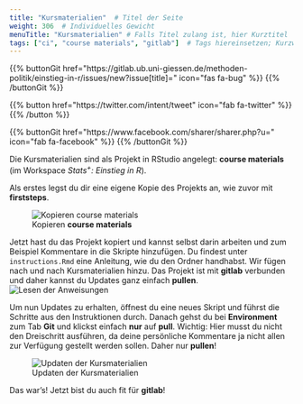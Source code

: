 ```yaml
---
title: "Kursmaterialien"  # Titel der Seite
weight: 306  # Individuelles Gewicht 
menuTitle: "Kursmaterialien" # Falls Titel zulang ist, hier Kurztitel
tags: ["ci", "course materials", "gitlab"]  # Tags hiereinsetzen; Kurzwort, was auf der Seite passsiert
---
```


{{% buttonGit href=\"https\:\/\/gitlab.ub.uni-giessen.de\/methoden-politik\/einstieg-in-r\/issues\/new?issue[title]=\" icon=\"fas fa-bug\" %}} {{% /buttonGit %}} 

{{% button href=\"https\:\/\/twitter.com\/intent\/tweet\" icon=\"fab fa-twitter\" %}} {{% /button %}}

{{% buttonGit href=\"https\:\/\/www.facebook.com\/sharer\/sharer.php?u=\" icon=\"fab fa-facebook\" %}} {{% /buttonGit %}}

Die Kursmaterialien sind als Projekt in RStudio angelegt: **course materials** (im Workspace *Stats<sup>+</sup>: Einstieg in R*). 

Als erstes legst du dir eine eigene Kopie des Projekts an, wie zuvor mit **firststeps**. 

![Kopieren **course materials**](../img/course-project.gif)

Jetzt hast du das Projekt kopiert und kannst selbst darin arbeiten und zum Beispiel Kommentare in die Skripte hinzufügen. Du findest unter `instructions.Rmd` eine Anleitung, wie du den Ordner handhabst. Wir fügen nach und nach Kursmaterialien hinzu. Das Projekt ist mit **gitlab** verbunden und daher kannst du Updates ganz einfach **pullen**. 
![Lesen der Anweisungen](../img/read-instructions.gif)

Um nun Updates zu erhalten, öffnest du eine neues Skript und führst die Schritte aus den Instruktionen durch. Danach gehst du bei **Environment** zum Tab **Git** und klickst einfach **nur** auf **pull**. Wichtig: Hier musst du nicht den Dreischritt ausführen, da deine persönliche Kommentare ja nicht allen zur Verfügung gestellt werden sollen. Daher nur **pullen**!

![Updaten der Kursmaterialien](../img/git-pull.gif)

Das war's! Jetzt bist du auch fit für **gitlab**!
